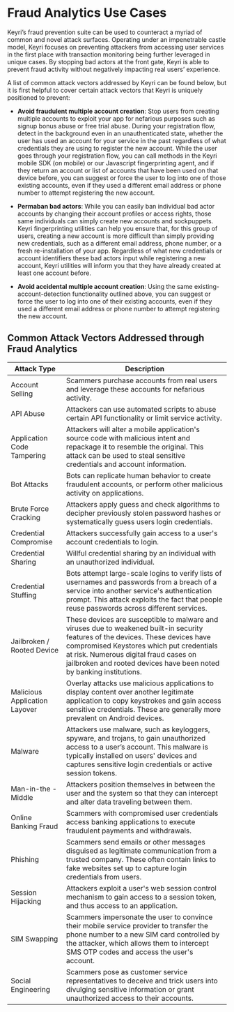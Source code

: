# Fraud Analytics Use Cases

Keyri’s fraud prevention suite can be used to counteract a myriad of common and novel attack surfaces. Operating under an impenetrable castle model, Keyri focuses on preventing attackers from accessing user services in the first place with transaction monitoring being further leveraged in unique cases. By stopping bad actors at the front gate, Keyri is able to prevent fraud activity without negatively impacting real users’ experience.

A list of common attack vectors addressed by Keyri can be found below, but it is first helpful to cover certain attack vectors that Keyri is uniquely positioned to prevent:

- **Avoid fraudulent multiple account creation**: Stop users from creating multiple accounts to exploit your app for nefarious purposes such as signup bonus abuse or free trial abuse. During your registration flow, detect in the background even in an unauthenticated state, whether the user has used an account for your service in the past regardless of what credentials they are using to register the new account. While the user goes through your registration flow, you can call methods in the Keyri mobile SDK (on mobile) or our Javascript fingerprinting agent, and if they return an account or list of accounts that have been used on that device before, you can suggest or force the user to log into one of those existing accounts, even if they used a different email address or phone number to attempt registering the new account.

- **Permaban bad actors**: While you can easily ban individual bad actor accounts by changing their account profiles or access rights, those same individuals can simply create new accounts and sockpuppets. Keyri fingerprinting utilities can help you ensure that, for this group of users, creating a new account is more difficult than simply providing new credentials, such as a different email address, phone number, or a fresh re-installation of your app. Regardless of what new credentials or account identifiers these bad actors input while registering a new account, Keyri utilities will inform you that they have already created at least one account before.

- **Avoid accidental multiple account creation**: Using the same existing-account-detection functionality outlined above, you can suggest or force the user to log into one of their existing accounts, even if they used a different email address or phone number to attempt registering the new account.

## Common Attack Vectors Addressed through Fraud Analytics

| Attack Type                   | Description                                                                                                                                                                                                                                                                                    |
| ----------------------------- | ---------------------------------------------------------------------------------------------------------------------------------------------------------------------------------------------------------------------------------------------------------------------------------------------- |
| Account Selling               | Scammers purchase accounts from real users and leverage these accounts for nefarious activity.                                                                                                                                                                                                 |
| API Abuse                     | Attackers can use automated scripts to abuse certain API functionality or limit service activity.                                                                                                                                                                                              |
| Application Code Tampering    | Attackers will alter a mobile application's source code with malicious intent and repackage it to resemble the original. This attack can be used to steal sensitive credentials and account information.                                                                                       |
| Bot Attacks                   | Bots can replicate human behavior to create fraudulent accounts, or perform other malicious activity on applications.                                                                                                                                                                          |
| Brute Force Cracking          | Attackers apply guess and check algorithms to decipher previously stolen password hashes or systematically guess users login credentials.                                                                                                                                                      |
| Credential Compromise         | Attackers successfully gain access to a user's account credentials to login.                                                                                                                                                                                                                   |
| Credential Sharing            | Willful credential sharing by an individual with an unauthorized individual.                                                                                                                                                                                                                   |
| Credential Stuffing           | Bots attempt large-scale logins to verify lists of usernames and passwords from a breach of a service into another service's authentication prompt. This attack exploits the fact that people reuse passwords across different services.                                                       |
| Jailbroken / Rooted Device    | These devices are susceptible to malware and viruses due to weakened built-in security features of the devices. These devices have compromised Keystores which put credentials at risk. Numerous digital fraud cases on jailbroken and rooted devices have been noted by banking institutions. |
| Malicious Application Layover | Overlay attacks use malicious applications to display content over another legitimate application to copy keystrokes and gain access sensitive credentials. These are generally more prevalent on Android devices.                                                                             |
| Malware                       | Attackers use malware, such as keyloggers, spyware, and trojans, to gain unauthorized access to a user’s account. This malware is typically installed on users' devices and captures sensitive login credentials or active session tokens.                                                     |
| Man-in-the -Middle            | Attackers position themselves in between the user and the system so that they can intercept and alter data traveling between them.                                                                                                                                                             |
| Online Banking Fraud          | Scammers with compromised user credentials access banking applications to execute fraudulent payments and withdrawals.                                                                                                                                                                         |
| Phishing                      | Scammers send emails or other messages disguised as legitimate communication from a trusted company. These often contain links to fake websites set up to capture login credentials from users.                                                                                                |
| Session Hijacking             | Attackers exploit a user's web session control mechanism to gain access to a session token, and thus access to an application.                                                                                                                                                                 |
| SIM Swapping                  | Scammers impersonate the user to convince their mobile service provider to transfer the phone number to a new SIM card controlled by the attacker, which allows them to intercept SMS OTP codes and access the user's account.                                                                 |
| Social Engineering            | Scammers pose as customer service representatives to deceive and trick users into divulging sensitive information or grant unauthorized access to their accounts.                                                                                                                              |
